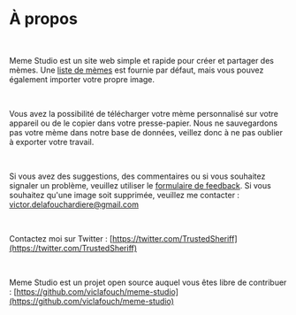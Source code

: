 # À propos

<br />

Meme Studio est un site web simple et rapide pour créer et partager des mèmes. Une [liste de mèmes](/gallery) est fournie par défaut, mais vous pouvez également importer votre propre image.

<br />

Vous avez la possibilité de télécharger votre mème personnalisé sur votre appareil ou de le copier dans votre presse-papier. Nous ne sauvegardons pas votre mème dans notre base de données, veillez donc à ne pas oublier à exporter votre travail.

<br />

Si vous avez des suggestions, des commentaires ou si vous souhaitez signaler un problème, veuillez utiliser le [formulaire de feedback](https://forms.gle/KT2wHbobQwKLXDo1A). Si vous souhaitez qu'une image soit supprimée, veuillez me contacter : victor.delafouchardiere@gmail.com

<br />

Contactez moi sur Twitter : [https://twitter.com/TrustedSheriff](https://twitter.com/TrustedSheriff)

<br />

Meme Studio est un projet open source auquel vous êtes libre de contribuer : [https://github.com/viclafouch/meme-studio](https://github.com/viclafouch/meme-studio)